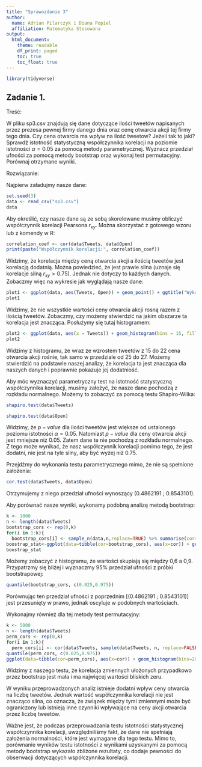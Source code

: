 ---
title: "Sprawozdanie 3"
author:
  name: Adrian Pilarczyk i Diana Popiel
  affiliation: Matematyka Stosowana
output:
  html_document:
    theme: readable
    df_print: paged
    toc: true
    toc_float: true
---

```{r, echo=FALSE, message=FALSE, warning=FALSE}
library(tidyverse)
```

## Zadanie 1.

Treść: 

W pliku sp3.csv znajdują się dane dotyczące ilości tweetów napisanych przez prezesa pewnej firmy danego dnia oraz cenę otwarcia akcji tej firmy tego dnia. Czy cena otwarcia ma wpływ na ilość tweetow? Jeżeli tak to jaki? Sprawdź istotność statystyczną współczynnika korelacji na poziomie istotności $\alpha=0.05$ za pomocą metody parametrycznej. Wyznacz przedział ufności za pomocą metody bootstrap oraz wykonaj test permutacyjny. Porównaj otrzymane wyniki.

Rozwiązanie:

Najpierw załadujmy nasze dane:

```{r}
set.seed(3)
data <- read_csv("sp3.csv")
data
```

Aby określić, czy nasze dane są ze sobą skorelowane musimy obliczyć współczynnik korelacji Pearsona $r_{xy}$. Można skorzystać z gotowego wzoru lub z komendy w R:

```{r}
correlation_coef <- cor(data$Tweets, data$Open)
print(paste("Współczynnik korelacji:", correlation_coef))
```

Widzimy, że korelacja między ceną otwarcia akcji a ilością tweetów jest korelacją dodatnią. Można powiedzieć, że jest prawie silna (uznaje się korelacje silną $r_{xy}>0.75$). Jednak nie dotyczy to każdych danych. Zobaczmy więc na wykresie jak wyglądają nasze dane:

```{r}
plot1 <- ggplot(data, aes(Tweets, Open)) + geom_point() + ggtitle("Wykres ceny otwarcia w zależności od ilości tweetów") + xlab("Ilość tweetów") + ylab("Cena otwarcia akcji")
plot1
```

Widzimy, że nie wszystkie wartości ceny otwarcia akcji rosną razem z ilością tweetów. Zobaczmy, czy możemy stwierdzić na jakim obszarze ta korelacja jest znacząca. Posłużymy się tutaj histogramem:

```{r}
plot2 <- ggplot(data, aes(x = Tweets)) + geom_histogram(bins = 15, fill = "skyblue", color = "black") + ggtitle("Histogram ceny otwarcia w zależności od ilości tweetów") + xlab("Ilość tweetów") + ylab("Cena otwarcia akcji")
plot2
```

Widzimy z histogramu, że wraz ze wzrostem tweetów z 15 do 22 cena otwarcia akcji rośnie, tak samo w przedziale od 25 do 27. Możemy stwierdzić na podstawie naszej analizy, że korelacja ta jest znacząca dla naszych danych i poprawnie pokazuje jej dodatniość.

Aby móc wyznaczyć parametryczny test na istotność statystyczną współczynnika korelacji, musimy założyć, że nasze dane pochodzą z rozkładu normalnego. Możemy to zobaczyć za pomocą testu Shapiro-Wilka:

```{r}
shapiro.test(data$Tweets)
```

```{r}
shapiro.test(data$Open)
```

Widzimy, że $p-value$ dla ilości tweetów jest większe od ustalonego poziomu istotności $\alpha=0.05$. Natomiast $p-value$ dla ceny otwarcia akcji jest mniejsze niż $0.05$. Zatem dane te nie pochodzą z rozkładu normalnego. Z tego może wynikać, że nasz współczynnik korelacji pomimo tego, że jest dodatni, nie jest na tyle silny, aby być wyżej niż $0.75$.

Przejdźmy do wykonania testu parametrycznego mimo, że nie są spełnione założenia:

```{r}
cor.test(data$Tweets, data$Open)
```

Otrzymujemy z niego przedział ufności wynoszący (0.4862191 ; 0.8543101).

Aby porównać nasze wyniki, wykonamy podobną analizę metodą bootstrap:

```{r}
k <- 1000
n <- length(data$Tweets)
bootstrap_cors <- rep(0,k)
for(i in 1:k){
  bootstrap_cors[i] <- sample_n(data,n,replace=TRUE) %>% summarise(cor=cor(Tweets,Open)) %>% pull()}
boostrap_stat<-ggplot(data=tibble(cor=bootstrap_cors), aes(x=cor)) + geom_histogram(bins=20) 
boostrap_stat
```

Możemy zobaczyć z histogramu, że wartości skupiają się między 0,6 a 0,9. Przypatrzmy się bliżej i wyznaczmy 95% przedział ufności z próbki bootstrapowej:

```{r}
quantile(bootstrap_cors, c(0.025,0.975))
```

Porównując ten przedział ufności z poprzednim [(0.4862191 ; 0.8543101)] jest przesunięty w prawo, jednak oscyluje w podobnych wartościach.

Wykonajmy również dla tej metody test permutacyjny:

```{r}
k <- 5000
n <- length(data$Tweets)
perm_cors <- rep(0,k)
for(i in 1:k){
  perm_cors[i] <- cor(data$Tweets, sample(data$Tweets, n, replace=FALSE))}
quantile(perm_cors, c(0.025,0.975))
ggplot(data=tibble(cor=perm_cors), aes(x=cor)) + geom_histogram(bins=20) 
```

Widzimy z naszego testu, że korelacja zmiennych ułożonych przypadkowo przez bootstrap jest mała i ma najwięcej wartości bliskich zeru.

W wyniku przeprowadzonych analiz istnieje dodatni wpływ ceny otwarcia na liczbę tweetów. Jednak wartość współczynnika korelacji nie jest znacząco silna, co oznacza, że związek między tymi zmiennymi może być ograniczony lub istnieją inne czynniki wpływające na ceny akcji otwarcia przez liczbę tweetów.

Ważne jest, że podczas przeprowadzania testu istotności statystycznej współczynnika korelacji, uwzględniliśmy fakt, że dane nie spełniają założenia normalności, które jest wymagane dla tego testu. Mimo to, porównanie wyników testu istotności z wynikami uzyskanymi za pomocą metody bootstrap wykazało zbliżone rezultaty, co dodaje pewności do obserwacji dotyczących współczynnika korelacji.
